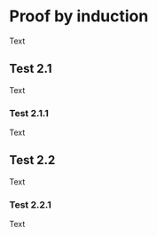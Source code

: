 # Proof by induction

Text

## Test 2.1

Text

### Test 2.1.1

Text

## Test 2.2

Text

### Test 2.2.1

Text
